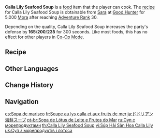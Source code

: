 {{Food Infobox
|id              = 108050
|name            = Calla Lily Seafood Soup
|description     = A balanced combination of seafood.
|desc_suspicious = The bitterness of the calla lily, the astringency of the mint, the fishiness of the crab... Getting all the negatives together like this takes skill.
|desc_basic      = The delicacy of crab and mint make for a clear soup, and the calla lily brings it a refreshing taste.
|desc_delicious  = The crab, mint and calla lily come together perfectly to dance on your tongue. It reminds you of playing barefoot by the lake in summer.
|type            = DEF-Boosting Dishes
|effectType      = DEF Up
|effect          = Increases all party members' DEF by (var1) for 300s.
|eff_att1        = DEF
|eff_suspicious1 = 165
|eff_basic1      = 200
|eff_delicious1  = 235
|quality         = 3
|variant         = A Prize Catch
|region          = Mondstadt
|recipe          = Sold by [[Sara]]
}}
'''Calla Lily Seafood Soup''' is a [[food]] item that the player can cook. The [[recipe]] for Calla Lily Seafood Soup is obtainable from [[Sara]] at [[Good Hunter]] for 5,000 [[Mora]] after reaching [[Adventure Rank]] 30.

Depending on the quality, Calla Lily Seafood Soup increases the party's defense by '''165'''/'''200'''/'''235''' for 300 seconds. Like most foods, this has no effect for other players in [[Co-Op Mode]].

{{Special Dish|Tartaglia|A Prize Catch}}

==Recipe==
{{Recipe
|type = Cooking
|Crab = 4
|Calla Lily = 1
|Mint = 2
|sort = Crab;Calla Lily;Mint
}}

==Other Languages==
{{Other Languages
|en      = Calla Lily Seafood Soup
|zhs     = 嘟嘟莲海鲜羹
|zhs_rm  = Dūdū-lián Hǎixiān Gēng
|zht     = 嘟嘟蓮海鮮羹
|zht_rm  = Dūdū-lián Hǎixiān Gēng
|zh_tl   = {{Lex|Calla Lily|zh}} Seafood {{w|Geng (dish)|Geng}}
|ja      = ドドリアン海鮮スープ
|ja_rm   = Dodorian Kaisen Suupu
|ja_tl   = {{Lex|Calla Lily|ja}} Seafood Soup
|ko      = 통통 연꽃 해산물 수프
|ko_rm   = Tongtong Yeonkkot Haesanmul Supeu
|ko_tl   = {{Lex|Calla Lily|ko}} Seafood Soup
|es      = Sopa de marisco
|es_tl   = Seafood Soup
|fr      = Soupe au lys calla et aux fruits de mer
|fr_tl   = Calla Lily Seafood Soup
|ru      = Суп с морепродуктами
|ru_tl   = Seafood Soup
|th      = Calla Lily Seafood Soup
|vi      = Súp Hải Sản Hoa Calla Lily
|vi_tl   = 
|de      = Meeresfrüchtesuppe mit Wasserlilie
|de_tl   = Seafood Soup with Waterlily
|id      = Calla Lily Seafood Soup
|pt      = Sopa de Lótus de Leite e Frutos do Mar
|pt_tl   = 
|tr      = Gelin Çiçekli Yengeç Çorbası
|tr_tl   = 
|it      = Zuppa ai gigli di calla e frutti di mare
|it_tl   = Calla Lily and Seafood Soup
}}

==Change History==
{{Change History|1.0}}

==Navigation==
{{Food Navbox}}

[[es:Sopa de marisco]]
[[fr:Soupe au lys calla et aux fruits de mer]]
[[ja:ドドリアン海鮮スープ]]
[[pt-br:Sopa de Lótus de Leite e Frutos do Mar]]
[[ru:Суп с морепродуктами]]
[[th:Calla Lily Seafood Soup]]
[[vi:Súp Hải Sản Hoa Calla Lily]]
[[uk:Суп з морепродуктів і лотоса]]